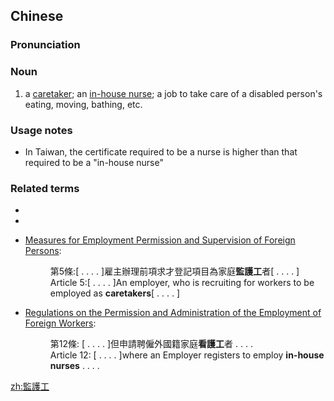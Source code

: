 {{also|监护工}}
==Chinese==
{{zh-forms|s=监护工|type=21}}

===Pronunciation===
{{zh-pron
|m=jiānhùgōng
|cat=n
}}

===Noun===
{{zh-noun}}

# {{lb|zh|Taiwan}} a [[caretaker]]; an [[in-house nurse]]; a job to take care of a disabled person's eating, moving, bathing, etc.

===Usage notes===
* In Taiwan, the certificate required to be a nurse is higher than that required to be a "in-house nurse"

===Related terms===
* {{l|zh|看護工}}
* {{l|zh|照顧服務員}}

* [http://laws.cla.gov.tw/Eng/FLAW/FLAWDAT01.asp?lsid=FL015130 Measures for Employment Permission and Supervision of Foreign Persons]:
*: 第5條:[ . . . . ]雇主辦理前項求才登記項目為家庭'''監護工'''者[ . . . . ]
*: Article 5:[ . . . . ]An employer, who is recruiting for workers to be employed as '''caretakers'''[ . . . . ]
* [http://law.moj.gov.tw/Eng/Fnews/FnewsContent.asp?msgid=1173&msgType=en Regulations on the Permission and Administration of the Employment of Foreign Workers]:
*: 第12條: [ . . . . ]但申請聘僱外國籍家庭'''看護工'''者 . . . .
*: Article 12: [ . . . . ]where an Employer registers to employ '''in-house nurses''' . . . .

[[zh:監護工]]